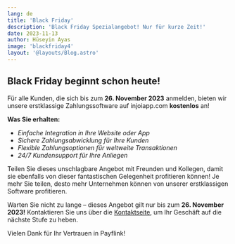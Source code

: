 ```yaml
---
lang: de
title: 'Black Friday'
description: 'Black Friday Spezialangebot! Nur für kurze Zeit!'
date: 2023-11-13
author: Hüseyin Ayas
image: 'blackfriday4'
layout: '@layouts/Blog.astro'
---
```


## Black Friday beginnt schon heute!
Für alle Kunden, die sich bis zum **26. November 2023** anmelden, bieten wir unsere erstklassige Zahlungssoftware auf injoiapp.com **kostenlos** an!

**Was Sie erhalten:**

- _Einfache Integration in Ihre Website oder App_
- _Sichere Zahlungsabwicklung für Ihre Kunden_
- _Flexible Zahlungsoptionen für weltweite Transaktionen_
- _24/7 Kundensupport für Ihre Anliegen_

Teilen Sie dieses unschlagbare Angebot mit Freunden und Kollegen, damit sie ebenfalls von dieser fantastischen Gelegenheit profitieren können! Je mehr Sie teilen, desto mehr Unternehmen können von unserer erstklassigen Software profitieren.

Warten Sie nicht zu lange – dieses Angebot gilt nur bis zum **26. November 2023!** Kontaktieren Sie uns über die [Kontaktseite](/de/kontakt/), um Ihr Geschäft auf die nächste Stufe zu heben.

Vielen Dank für Ihr Vertrauen in Payflink!
